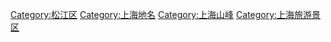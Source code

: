 {{Catmore}}

[[Category:松江区|Category:松江区]]
[[Category:上海地名|Category:上海地名]]
[[Category:上海山峰|Category:上海山峰]]
[[Category:上海旅游景区|Category:上海旅游景区]]